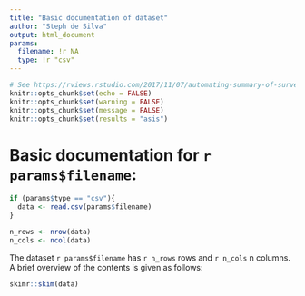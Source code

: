 ```yaml
---
title: "Basic documentation of dataset"
author: "Steph de Silva"
output: html_document
params:
  filename: !r NA
  type: !r "csv"
---
```


```r
# See https://rviews.rstudio.com/2017/11/07/automating-summary-of-surveys-with-rmarkdown/ for a really great overview of how this all works.
knitr::opts_chunk$set(echo = FALSE)
knitr::opts_chunk$set(warning = FALSE)
knitr::opts_chunk$set(message = FALSE)
knitr::opts_chunk$set(results = "asis")
```

# Basic documentation for `r params$filename`:
```r
if (params$type == "csv"){
  data <- read.csv(params$filename)
}
```

```r
n_rows <- nrow(data)
n_cols <- ncol(data)

```

The dataset `r params$filename` has `r n_rows` rows and `r n_cols` n columns. A brief overview of the contents is given as follows:

```r
skimr::skim(data)
```

